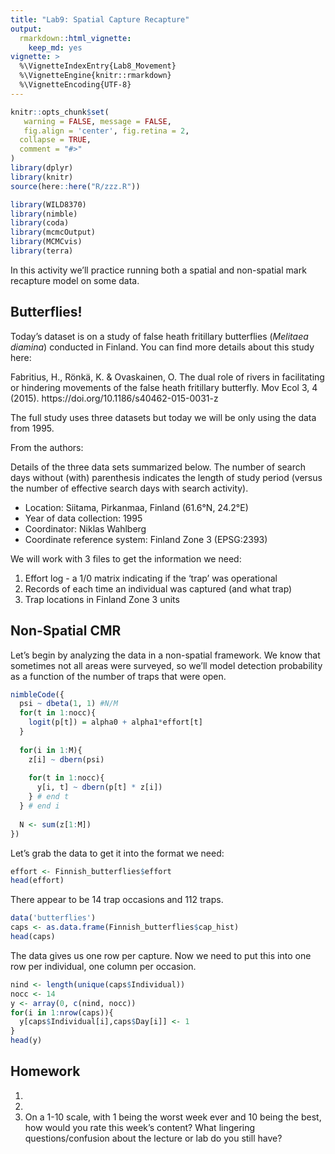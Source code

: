 ```yaml
---
title: "Lab9: Spatial Capture Recapture"
output: 
  rmarkdown::html_vignette:
    keep_md: yes
vignette: >
  %\VignetteIndexEntry{Lab8_Movement}
  %\VignetteEngine{knitr::rmarkdown}
  %\VignetteEncoding{UTF-8}
---
```


```r
knitr::opts_chunk$set(
   warning = FALSE, message = FALSE,
   fig.align = 'center', fig.retina = 2,
  collapse = TRUE,
  comment = "#>"
)
library(dplyr)
library(knitr)
source(here::here("R/zzz.R"))
```

```r
library(WILD8370)
library(nimble)
library(coda)
library(mcmcOutput)
library(MCMCvis)
library(terra)
```

In this activity we'll practice running both a spatial and non-spatial mark recapture model on some data. 


## Butterflies!

Today's dataset is on a study of false heath fritillary butterflies (*Melitaea diamina*) conducted in Finland. You can find more details about this study here:

Fabritius, H., Rönkä, K. & Ovaskainen, O. The dual role of rivers in facilitating or hindering movements of the false heath fritillary butterfly. Mov Ecol 3, 4 (2015). https://doi.org/10.1186/s40462-015-0031-z

The full study uses three datasets but today we will be only using the data from 1995. 

From the authors:

Details of the three data sets summarized below. The number of search days without (with) parenthesis indicates the length of study period (versus the number of effective search days with search activity).

+ Location: Siitama, Pirkanmaa, Finland (61.6°N, 24.2°E)
+ Year of data collection: 1995
+ Coordinator: Niklas Wahlberg
+ Coordinate reference system: Finland Zone 3 (EPSG:2393)

We will work with 3 files to get the information we need:

1. Effort log - a 1/0 matrix indicating if the 'trap' was operational 
2. Records of each time an individual was captured (and what trap)
3. Trap locations in Finland Zone 3 units 

## Non-Spatial CMR

Let's begin by analyzing the data in a non-spatial framework. We know that sometimes not all areas were surveyed, so we'll model detection probability as a function of the number of traps that were open.

```r
nimbleCode({
  psi ~ dbeta(1, 1) #N/M
  for(t in 1:nocc){
    logit(p[t]) = alpha0 + alpha1*effort[t]
  }
  
  for(i in 1:M){
    z[i] ~ dbern(psi)
    
    for(t in 1:nocc){
      y[i, t] ~ dbern(p[t] * z[i])
    } # end t
  } # end i
  
  N <- sum(z[1:M])
})
```


Let's grab the data to get it into the format we need:

```r
effort <- Finnish_butterflies$effort
head(effort)
```
There appear to be 14 trap occasions and 112 traps. 

```r
data('butterflies')
caps <- as.data.frame(Finnish_butterflies$cap_hist)
head(caps)
```
The data gives us one row per capture. Now we need to put this into one row per individual, one column per occasion. 

```r
nind <- length(unique(caps$Individual))
nocc <- 14
y <- array(0, c(nind, nocc))
for(i in 1:nrow(caps)){
  y[caps$Individual[i],caps$Day[i]] <- 1
}
head(y)
```




## Homework

1. 

2. 

3.  On a 1-10 scale, with 1 being the worst week ever and 10 being the best, how would you rate this week's content? What lingering questions/confusion about the lecture or lab do you still have?
